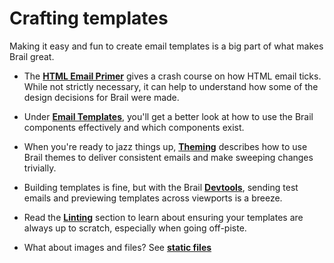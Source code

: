 # Crafting templates

Making it easy and fun to create email templates is a big part of what makes Brail great.

- The [**HTML Email Primer**](/docs/crafting/html-emails) gives a crash course on how HTML email ticks. While not strictly necessary, it can help to understand how some of the design decisions for Brail were made.

- Under [**Email Templates**](/docs/crafting/templates), you'll get a better look at how to use the Brail components effectively and which components exist.

- When you're ready to jazz things up, [**Theming**](/docs/crafting/theming) describes how to use Brail themes to deliver consistent emails and make sweeping changes trivially.

- Building templates is fine, but with the Brail [**Devtools**](/docs/crafting/devtools), sending test emails and previewing templates across viewports is a breeze.

- Read the [**Linting**](/docs/crafting/linting) section to learn about ensuring your templates are always up to scratch, especially when going off-piste.

- What about images and files? See [**static files**](/docs/crafting/static-files)